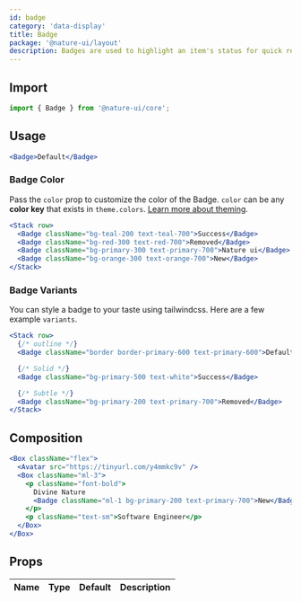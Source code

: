 ```yaml
---
id: badge
category: 'data-display'
title: Badge
package: '@nature-ui/layout'
description: Badges are used to highlight an item's status for quick recognition.
---
```


## Import

```js
import { Badge } from '@nature-ui/core';
```

## Usage

```jsx
<Badge>Default</Badge>
```

### Badge Color

Pass the `color` prop to customize the color of the Badge. `color` can be any
**color key** that exists in `theme.colors`.
[Learn more about theming](/docs/theming/theme).

```jsx
<Stack row>
  <Badge className="bg-teal-200 text-teal-700">Success</Badge>
  <Badge className="bg-red-300 text-red-700">Removed</Badge>
  <Badge className="bg-primary-300 text-primary-700">Nature ui</Badge>
  <Badge className="bg-orange-300 text-orange-700">New</Badge>
</Stack>
```

### Badge Variants

You can style a badge to your taste using tailwindcss. Here are a few example `variants`.

```jsx
<Stack row>
  {/* outline */}
  <Badge className="border border-primary-600 text-primary-600">Default</Badge>

  {/* Solid */}
  <Badge className="bg-primary-500 text-white">Success</Badge>

  {/* Subtle */}
  <Badge className="bg-primary-200 text-primary-700">Removed</Badge>
</Stack>
```

## Composition

```jsx
<Box className="flex">
  <Avatar src="https://tinyurl.com/y4mmkc9v" />
  <Box className="ml-3">
    <p className="font-bold">
      Divine Nature
      <Badge className="ml-1 bg-primary-200 text-primary-700">New</Badge>
    </p>
    <p className="text-sm">Software Engineer</p>
  </Box>
</Box>
```

## Props

| Name | Type | Default | Description |
| ---- | ---- | ------- | ----------- |
